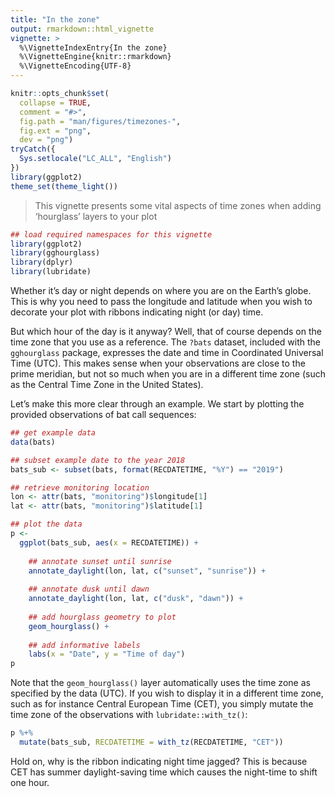 ```yaml
---
title: "In the zone"
output: rmarkdown::html_vignette
vignette: >
  %\VignetteIndexEntry{In the zone}
  %\VignetteEngine{knitr::rmarkdown}
  %\VignetteEncoding{UTF-8}
---
```


```r
knitr::opts_chunk$set(
  collapse = TRUE,
  comment = "#>",
  fig.path = "man/figures/timezones-",
  fig.ext = "png",
  dev = "png")
tryCatch({
  Sys.setlocale("LC_ALL", "English")
})
library(ggplot2)
theme_set(theme_light())
```

> This vignette presents some vital aspects of time zones when adding
'hourglass' layers to your plot

```r
## load required namespaces for this vignette
library(ggplot2)
library(gghourglass)
library(dplyr)
library(lubridate)
```

Whether it's day or night depends on where you are on the Earth's globe.
This is why you need to pass the longitude and latitude when you
wish to decorate your plot with ribbons indicating night (or day) time.

But which hour of the day is it anyway? Well, that of course depends on
the time zone that you use as a reference. The `?bats` dataset, included
with the `gghourglass` package, expresses the date and time in Coordinated
Universal Time (UTC). This makes sense when your observations are close to
the prime meridian, but not so much when you are in a different time zone
(such as the Central Time Zone in the United States).

Let's make this more clear through an example. We start by plotting the provided observations
of bat call sequences:

```r
## get example data
data(bats)

## subset example date to the year 2018
bats_sub <- subset(bats, format(RECDATETIME, "%Y") == "2019")

## retrieve monitoring location
lon <- attr(bats, "monitoring")$longitude[1]
lat <- attr(bats, "monitoring")$latitude[1]

## plot the data
p <-
  ggplot(bats_sub, aes(x = RECDATETIME)) +
  
    ## annotate sunset until sunrise
    annotate_daylight(lon, lat, c("sunset", "sunrise")) +
  
    ## annotate dusk until dawn
    annotate_daylight(lon, lat, c("dusk", "dawn")) +
  
    ## add hourglass geometry to plot
    geom_hourglass() +
  
    ## add informative labels
    labs(x = "Date", y = "Time of day")
p
```

Note that the `geom_hourglass()` layer automatically uses the time zone as
specified by the data (UTC). If you wish to display it in a different time
zone, such as for instance Central European Time (CET), you simply mutate
the time zone of the observations with `lubridate::with_tz()`:

```r
p %+%
  mutate(bats_sub, RECDATETIME = with_tz(RECDATETIME, "CET"))
```

Hold on, why is the ribbon indicating night time jagged? This is because
CET has summer daylight-saving time which causes the night-time to shift
one hour.
